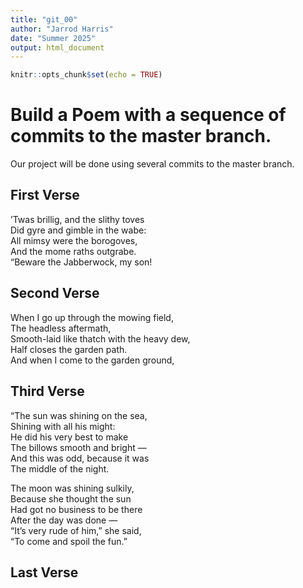 ```yaml
---
title: "git_00"
author: "Jarrod Harris"
date: "Summer 2025"
output: html_document
---
```


```r
knitr::opts_chunk$set(echo = TRUE)
```
# Build a Poem with a sequence of commits to the master branch.
Our project will be done using several commits to the master branch.
<!-- Do not modify or change any text in "!--" bracketed areas such as this --- these are instructions to
you, if you change any of this the git program will notice it and compromise your git merging strategy !-->

## First Verse 
<!--Put the first five lines of a poem by Lewis Carrol in this section!-->
  
’Twas brillig, and the slithy toves      
Did gyre and gimble in the wabe:    
All mimsy were the borogoves,    
And the mome raths outgrabe.    
“Beware the Jabberwock, my son!    
    

## Second Verse
<!--Put the first five lines of a poem by Robert Frost here!-->

When I go up through the mowing field,    
The headless aftermath,    
Smooth-laid like thatch with the heavy dew,    
Half closes the garden path.  
And when I come to the garden ground,    
  
  
  


## Third Verse
<!--Put the first two verses of The Walrus and the Carpenter here!-->
    
"The sun was shining on the sea,    
Shining with all his might:    
He did his very best to make    
The billows smooth and bright —    
And this was odd, because it was    
The middle of the night.    
    
The moon was shining sulkily,      
Because she thought the sun  
Had got no business to be there      
After the day was done —    
"It's very rude of him," she said,    
"To come and spoil the fun."  
  
  
## Last Verse
<!--Put a short poem of your choice 8-20 lines,here!-->
  

  